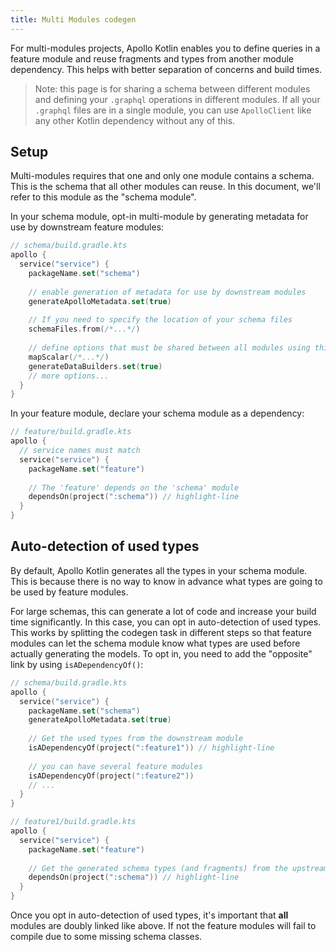 ```yaml
---
title: Multi Modules codegen
---
```


For multi-modules projects, Apollo Kotlin enables you to define queries in a feature module and reuse fragments and types from another module dependency. This helps with better separation of concerns and build times.

> Note: this page is for sharing a schema between different modules and defining your `.graphql` operations in different modules. If all your `.graphql` files are in a single module, you can use `ApolloClient` like any other Kotlin dependency without any of this.


## Setup

Multi-modules requires that one and only one module contains a schema. This is the schema that all other modules can reuse. In this document, we'll refer to this module as the "schema module".

In your schema module, opt-in multi-module by generating metadata for use by downstream feature modules:

```kotlin
// schema/build.gradle.kts
apollo {
  service("service") {
    packageName.set("schema")
    
    // enable generation of metadata for use by downstream modules 
    generateApolloMetadata.set(true)
    
    // If you need to specify the location of your schema files
    schemaFiles.from(/*...*/)
    
    // define options that must be shared between all modules using this schema
    mapScalar(/*...*/)
    generateDataBuilders.set(true)
    // more options...
  }
}
```

In your feature module, declare your schema module as a dependency:

```kotlin
// feature/build.gradle.kts
apollo {
  // service names must match
  service("service") {
    packageName.set("feature")
    
    // The 'feature' depends on the 'schema' module
    dependsOn(project(":schema")) // highlight-line
  }
}
```

## Auto-detection of used types

By default, Apollo Kotlin generates all the types in your schema module. This is because there is no way to know in advance what types are going to be used by feature modules. 

For large schemas, this can generate a lot of code and increase your build time significantly. In this case, you can opt in auto-detection of used types. This works by splitting the codegen task in different steps so that feature modules can let the schema module know what types are used before actually generating the models. To opt in, you need to add the "opposite" link by using `isADependencyOf()`:

```kotlin
// schema/build.gradle.kts
apollo {
  service("service") {
    packageName.set("schema")
    generateApolloMetadata.set(true)
    
    // Get the used types from the downstream module
    isADependencyOf(project(":feature1")) // highlight-line
    
    // you can have several feature modules
    isADependencyOf(project(":feature2"))
    // ...
  }
}
```

```kotlin
// feature1/build.gradle.kts
apollo {
  service("service") {
    packageName.set("feature")
    
    // Get the generated schema types (and fragments) from the upstream schema module 
    dependsOn(project(":schema")) // highlight-line
  }
}
```

Once you opt in auto-detection of used types, it's important that **all** modules are doubly linked like above. If not the feature modules will fail to compile due to some missing schema classes.